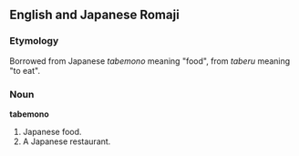 ==English and Japanese Romaji==

===Etymology===
Borrowed from Japanese ''tabemono'' meaning "food", from ''taberu'' meaning "to eat".

===Noun===
'''tabemono'''

#Japanese food.
#A Japanese restaurant.